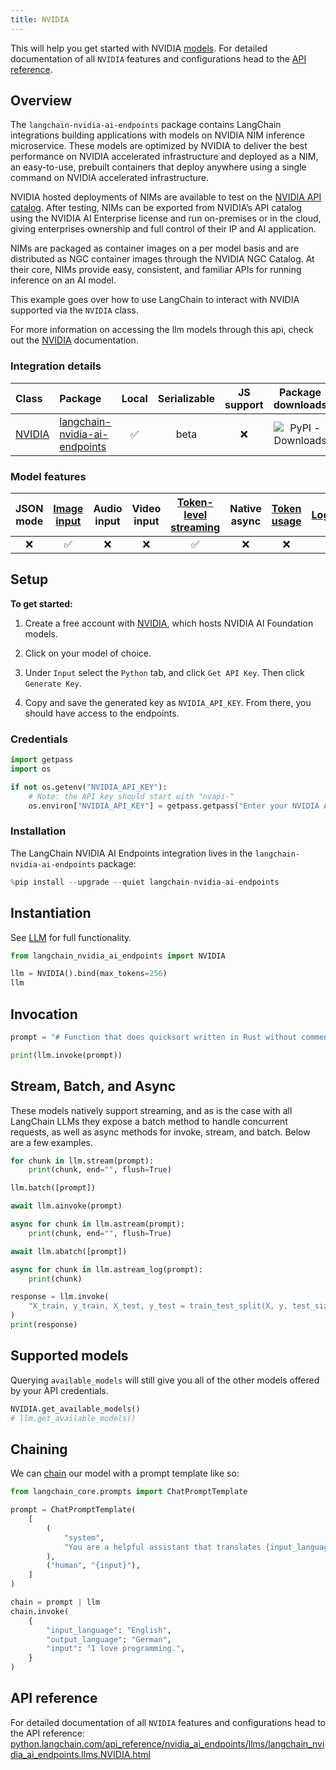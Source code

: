 ```yaml
---
title: NVIDIA
---
```


This will help you get started with NVIDIA [models](/oss/python/concepts/text_llms). For detailed documentation of all `NVIDIA` features and configurations head to the [API reference](https://python.langchain.com/api_reference/nvidia_ai_endpoints/llms/langchain_nvidia_ai_endpoints.chat_models.NVIDIA.html).

## Overview

The `langchain-nvidia-ai-endpoints` package contains LangChain integrations building applications with models on
NVIDIA NIM inference microservice. These models are optimized by NVIDIA to deliver the best performance on NVIDIA
accelerated infrastructure and deployed as a NIM, an easy-to-use, prebuilt containers that deploy anywhere using a single
command on NVIDIA accelerated infrastructure.

NVIDIA hosted deployments of NIMs are available to test on the [NVIDIA API catalog](https://build.nvidia.com/). After testing,
NIMs can be exported from NVIDIA’s API catalog using the NVIDIA AI Enterprise license and run on-premises or in the cloud,
giving enterprises ownership and full control of their IP and AI application.

NIMs are packaged as container images on a per model basis and are distributed as NGC container images through the NVIDIA NGC Catalog.
At their core, NIMs provide easy, consistent, and familiar APIs for running inference on an AI model.

This example goes over how to use LangChain to interact with NVIDIA supported via the `NVIDIA` class.

For more information on accessing the llm models through this api, check out the [NVIDIA](https://python.langchain.com/docs/integrations/llms/nvidia_ai_endpoints/) documentation.

### Integration details

| Class | Package | Local | Serializable | JS support | Package downloads | Package latest |
| :--- | :--- | :---: | :---: |  :---: | :---: | :---: |
| [NVIDIA](https://python.langchain.com/api_reference/nvidia_ai_endpoints/llms/langchain_nvidia_ai_endpoints.chat_models.ChatNVIDIA.html) | [langchain-nvidia-ai-endpoints](https://python.langchain.com/api_reference/nvidia_ai_endpoints/index.html) | ✅ | beta | ❌ | ![PyPI - Downloads](https://img.shields.io/pypi/dm/langchain_nvidia_ai_endpoints?style=flat-square&label=%20) | ![PyPI - Version](https://img.shields.io/pypi/v/langchain_nvidia_ai_endpoints?style=flat-square&label=%20) |

### Model features

| JSON mode | [Image input](/oss/python/how-to/multimodal_inputs/) | Audio input | Video input | [Token-level streaming](/oss/python/how-to/chat_streaming/) | Native async | [Token usage](/oss/python/how-to/chat_token_usage_tracking/) | [Logprobs](/oss/python/how-to/logprobs/) |
| :---: | :---: |  :---: | :---: | :---: | :---: | :---: | :---: |
| ❌ | ✅ | ❌ | ❌ | ✅ | ❌ | ❌ | ❌ |

## Setup

**To get started:**

1. Create a free account with [NVIDIA](https://build.nvidia.com/), which hosts NVIDIA AI Foundation models.

2. Click on your model of choice.

3. Under `Input` select the `Python` tab, and click `Get API Key`. Then click `Generate Key`.

4. Copy and save the generated key as `NVIDIA_API_KEY`. From there, you should have access to the endpoints.

### Credentials

```python
import getpass
import os

if not os.getenv("NVIDIA_API_KEY"):
    # Note: the API key should start with "nvapi-"
    os.environ["NVIDIA_API_KEY"] = getpass.getpass("Enter your NVIDIA API key: ")
```

### Installation

The LangChain NVIDIA AI Endpoints integration lives in the `langchain-nvidia-ai-endpoints` package:

```python
%pip install --upgrade --quiet langchain-nvidia-ai-endpoints
```

## Instantiation

See [LLM](/docs/how_to#llms) for full functionality.

```python
from langchain_nvidia_ai_endpoints import NVIDIA
```

```python
llm = NVIDIA().bind(max_tokens=256)
llm
```

## Invocation

```python
prompt = "# Function that does quicksort written in Rust without comments:"
```

```python
print(llm.invoke(prompt))
```

## Stream, Batch, and Async

These models natively support streaming, and as is the case with all LangChain LLMs they expose a batch method to handle concurrent requests, as well as async methods for invoke, stream, and batch. Below are a few examples.

```python
for chunk in llm.stream(prompt):
    print(chunk, end="", flush=True)
```

```python
llm.batch([prompt])
```

```python
await llm.ainvoke(prompt)
```

```python
async for chunk in llm.astream(prompt):
    print(chunk, end="", flush=True)
```

```python
await llm.abatch([prompt])
```

```python
async for chunk in llm.astream_log(prompt):
    print(chunk)
```

```python
response = llm.invoke(
    "X_train, y_train, X_test, y_test = train_test_split(X, y, test_size=0.1) #Train a logistic regression model, predict the labels on the test set and compute the accuracy score"
)
print(response)
```

## Supported models

Querying `available_models` will still give you all of the other models offered by your API credentials.

```python
NVIDIA.get_available_models()
# llm.get_available_models()
```

## Chaining

We can [chain](/oss/python/how-to/sequence/) our model with a prompt template like so:

```python
from langchain_core.prompts import ChatPromptTemplate

prompt = ChatPromptTemplate(
    [
        (
            "system",
            "You are a helpful assistant that translates {input_language} to {output_language}.",
        ),
        ("human", "{input}"),
    ]
)

chain = prompt | llm
chain.invoke(
    {
        "input_language": "English",
        "output_language": "German",
        "input": "I love programming.",
    }
)
```

## API reference

For detailed documentation of all `NVIDIA` features and configurations head to the API reference: [python.langchain.com/api_reference/nvidia_ai_endpoints/llms/langchain_nvidia_ai_endpoints.llms.NVIDIA.html](https://python.langchain.com/api_reference/nvidia_ai_endpoints/llms/langchain_nvidia_ai_endpoints.llms.NVIDIA.html)
